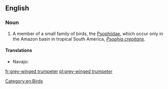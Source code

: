 ==English==
{{rfi}}
{{wikipedia}}
{{wikispecies|Psophia crepitans}}
===Noun===
{{en-noun|head=[[grey]]-[[winged]] [[trumpeter]]}}

# A member of a small family of birds, the [[Psophiidae]], which occur only in the Amazon basin in tropical South America, ''[[Psophia crepitans]]''.

====Translations====
{{trans-top|bird of ''Psophiidae''}}
* Navajo: {{t|nv|tsiiyázhí}}
{{trans-mid}}
{{trans-bottom}}

[[Category:en:Birds]]

[[fr:grey-winged trumpeter]]
[[pl:grey-winged trumpeter]]